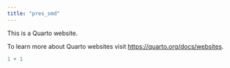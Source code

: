 ```yaml
---
title: "pres_smd"
---
```


This is a Quarto website.

To learn more about Quarto websites visit <https://quarto.org/docs/websites>.

```r
1 + 1
```
